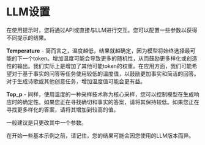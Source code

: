 # LLM设置

在使用提示时，您将通过API或直接与LLM进行交互。您可以配置一些参数以获得不同提示的结果。

**Temperature** - 简而言之，温度越低，结果就越确定，因为模型将始终选择最可能的下一个token。增加温度可能会导致更多的随机性，从而鼓励更多样化或创造性的输出。我们实际上是增加了其他可能token的权重。在应用方面，我们可能希望对于基于事实的问答等任务使用较低的温度值，以鼓励更加事实和简洁的回答。对于生成诗歌或其他创意任务，增加温度值可能会更有益。

**Top_p** - 同样，使用温度的一种采样技术称为核心采样，您可以控制模型在生成响应时的确定性。如果您正在寻找确切和事实的答案，请将其保持较低。如果您正在寻找更多样化的答案，请将其增加到较高的值。

一般建议是只更改其中一个参数。

在开始一些基本示例之前，请记住，您的结果可能会因您使用的LLM版本而异。
